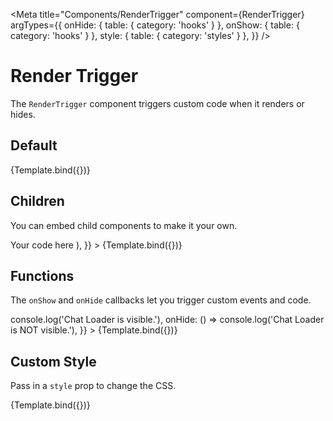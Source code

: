 

<Meta
  title="Components/RenderTrigger"
  component={RenderTrigger}
  argTypes={{
    onHide: { table: { category: 'hooks' } },
    onShow: { table: { category: 'hooks' } },
    style: { table: { category: 'styles' } },
  }}
/>


# Render Trigger

The `RenderTrigger` component triggers custom code when it renders or hides.

## Default

<Story name="Default" args={{}}>
  {Template.bind({})}
</Story>

<ArgsTable story="Default" />

## Children

You can embed child components to make it your own.

<Canvas>
  <Story
    name="DefaultValue"
    args={{
      children: (
        <div>
          <LoadingOutlined /> Your code here
        </div>
      ),
    }}
  >
    {Template.bind({})}
  </Story>
</Canvas>

## Functions

The `onShow` and `onHide` callbacks let you trigger custom events and code.

<Canvas>
  <Story
    name="Functions"
    args={{
      onShow: () => console.log('Chat Loader is visible.'),
      onHide: () => console.log('Chat Loader is NOT visible.'),
    }}
  >
    {Template.bind({})}
  </Story>
</Canvas>

## Custom Style

Pass in a `style` prop to change the CSS.

<Canvas>
  <Story
    name="Custom Style"
    args={{
      style: {
        maxWidth: '400px',
        border: '1px solid red',
        textAlign: 'center',
        margin: '4px',
        paddingTop: '14px',
        paddingBottom: '14px',
        borderRadius: '4px',
      },
    }}
  >
    {Template.bind({})}
  </Story>
</Canvas>
